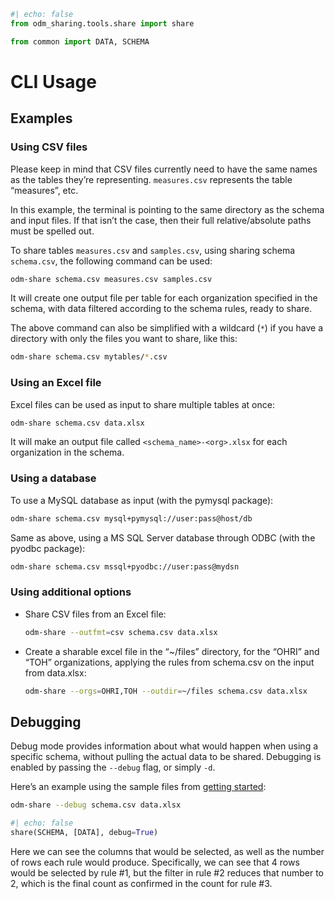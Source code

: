 ```python
#| echo: false
from odm_sharing.tools.share import share

from common import DATA, SCHEMA
```

# CLI Usage {#sec-cli-usage}

## Examples

### Using CSV files

::: {.callout-note}
Please keep in mind that CSV files currently need to have the same names as the
tables they're representing. `measures.csv` represents the table "measures",
etc.
:::

::: {.callout-note}
In this example, the terminal is pointing to the same directory as the schema
and input files. If that isn't the case, then their full relative/absolute
paths must be spelled out.
:::

To share tables `measures.csv` and `samples.csv`, using sharing schema
`schema.csv`, the following command can be used:

```bash
odm-share schema.csv measures.csv samples.csv
```

It will create one output file per table for each organization specified in
the schema, with data filtered according to the schema rules, ready to share.

The above command can also be simplified with a wildcard (`*`) if you have a
directory with only the files you want to share, like this:

```bash
odm-share schema.csv mytables/*.csv
```

### Using an Excel file

Excel files can be used as input to share multiple tables at once:

```bash
odm-share schema.csv data.xlsx
```

It will make an output file called `<schema_name>-<org>.xlsx` for each
organization in the schema.

### Using a database

To use a MySQL database as input (with the pymysql package):

```bash
odm-share schema.csv mysql+pymysql://user:pass@host/db
```

Same as above, using a MS SQL Server database through ODBC (with the pyodbc
package):

```bash
odm-share schema.csv mssql+pyodbc://user:pass@mydsn
```

### Using additional options

- Share CSV files from an Excel file:

    ```bash
    odm-share --outfmt=csv schema.csv data.xlsx
    ```

- Create a sharable excel file in the "~/files" directory, for the "OHRI" and
  "TOH" organizations, applying the rules from schema.csv on the input from
  data.xlsx:

    ```bash
    odm-share --orgs=OHRI,TOH --outdir=~/files schema.csv data.xlsx
    ```

## Debugging

Debug mode provides information about what would happen when using a specific
schema, without pulling the actual data to be shared. Debugging is enabled by
passing the `--debug` flag, or simply `-d`.

Here's an example using the sample files from [getting started](getting-started.qmd):

```bash
odm-share --debug schema.csv data.xlsx
```
```python
#| echo: false
share(SCHEMA, [DATA], debug=True)
```

Here we can see the columns that would be selected, as well as the number of
rows each rule would produce. Specifically, we can see that 4 rows would be
selected by rule #1, but the filter in rule #2 reduces that number to 2, which
is the final count as confirmed in the count for rule #3.
